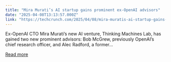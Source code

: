 ```yaml
---
title: "Mira Murati’s AI startup gains prominent ex-OpenAI advisors"
date: "2025-04-08T13:13:57.000Z"
link: "https://techcrunch.com/2025/04/08/mira-muratis-ai-startup-gains-prominent-ex-openai-advisors/"
---
```


Ex-OpenAI CTO Mira Murati&#8217;s new AI venture, Thinking Machines Lab, has gained two new prominent advisors: Bob McGrew, previously OpenAI&#8217;s chief research officer, and Alec Radford, a former...

[Read more](https://techcrunch.com/2025/04/08/mira-muratis-ai-startup-gains-prominent-ex-openai-advisors/)
